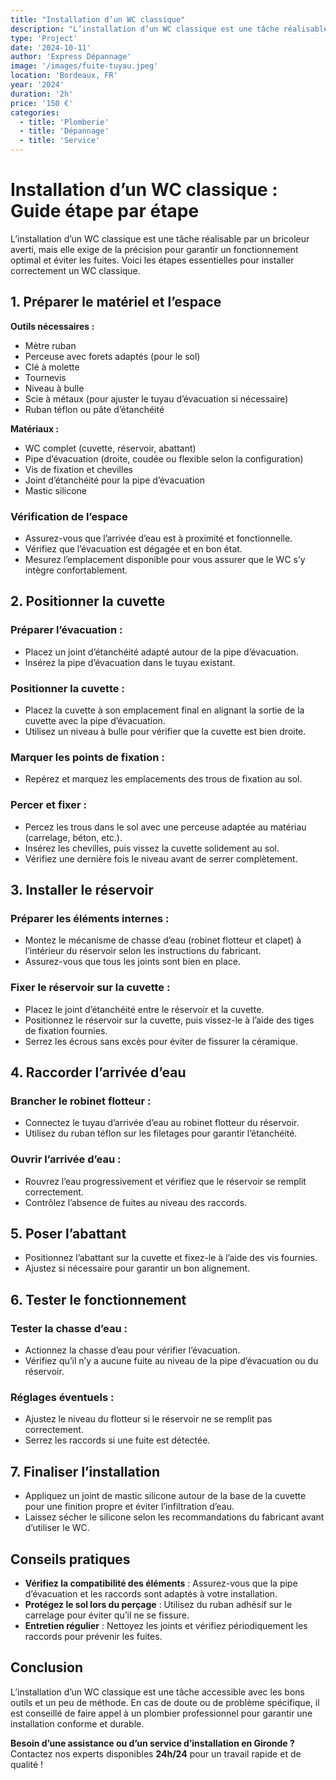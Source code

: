 ```yaml
---
title: "Installation d’un WC classique"
description: "L’installation d’un WC classique est une tâche réalisable mais elle exige de la précision pour garantir un fonctionnement optimal et éviter les fuites."
type: 'Project'
date: '2024-10-11'
author: 'Express Dépannage'
image: '/images/fuite-tuyau.jpeg'
location: 'Bordeaux, FR'
year: '2024'
duration: '2h'
price: '150 €'
categories:
  - title: 'Plomberie'
  - title: 'Dépannage'
  - title: 'Service'
---
```


# Installation d’un WC classique : Guide étape par étape

L’installation d’un WC classique est une tâche réalisable par un bricoleur averti, mais elle exige de la précision pour garantir un fonctionnement optimal et éviter les fuites. Voici les étapes essentielles pour installer correctement un WC classique.

## 1. Préparer le matériel et l’espace

**Outils nécessaires :**

- Mètre ruban  
- Perceuse avec forets adaptés (pour le sol)  
- Clé à molette  
- Tournevis  
- Niveau à bulle  
- Scie à métaux (pour ajuster le tuyau d’évacuation si nécessaire)  
- Ruban téflon ou pâte d’étanchéité  

**Matériaux :**

- WC complet (cuvette, réservoir, abattant)  
- Pipe d’évacuation (droite, coudée ou flexible selon la configuration)  
- Vis de fixation et chevilles  
- Joint d’étanchéité pour la pipe d’évacuation  
- Mastic silicone  

### Vérification de l’espace

- Assurez-vous que l’arrivée d’eau est à proximité et fonctionnelle.  
- Vérifiez que l’évacuation est dégagée et en bon état.  
- Mesurez l’emplacement disponible pour vous assurer que le WC s’y intègre confortablement.  

## 2. Positionner la cuvette

### Préparer l’évacuation :
- Placez un joint d’étanchéité adapté autour de la pipe d’évacuation.  
- Insérez la pipe d’évacuation dans le tuyau existant.  

### Positionner la cuvette :
- Placez la cuvette à son emplacement final en alignant la sortie de la cuvette avec la pipe d’évacuation.  
- Utilisez un niveau à bulle pour vérifier que la cuvette est bien droite.  

### Marquer les points de fixation :
- Repérez et marquez les emplacements des trous de fixation au sol.  

### Percer et fixer :
- Percez les trous dans le sol avec une perceuse adaptée au matériau (carrelage, béton, etc.).  
- Insérez les chevilles, puis vissez la cuvette solidement au sol.  
- Vérifiez une dernière fois le niveau avant de serrer complètement.  

## 3. Installer le réservoir

### Préparer les éléments internes :
- Montez le mécanisme de chasse d’eau (robinet flotteur et clapet) à l’intérieur du réservoir selon les instructions du fabricant.  
- Assurez-vous que tous les joints sont bien en place.  

### Fixer le réservoir sur la cuvette :
- Placez le joint d’étanchéité entre le réservoir et la cuvette.  
- Positionnez le réservoir sur la cuvette, puis vissez-le à l’aide des tiges de fixation fournies.  
- Serrez les écrous sans excès pour éviter de fissurer la céramique.  

## 4. Raccorder l’arrivée d’eau

### Brancher le robinet flotteur :
- Connectez le tuyau d’arrivée d’eau au robinet flotteur du réservoir.  
- Utilisez du ruban téflon sur les filetages pour garantir l’étanchéité.  

### Ouvrir l’arrivée d’eau :
- Rouvrez l’eau progressivement et vérifiez que le réservoir se remplit correctement.  
- Contrôlez l’absence de fuites au niveau des raccords.  

## 5. Poser l’abattant

- Positionnez l’abattant sur la cuvette et fixez-le à l’aide des vis fournies.  
- Ajustez si nécessaire pour garantir un bon alignement.  

## 6. Tester le fonctionnement

### Tester la chasse d’eau :
- Actionnez la chasse d’eau pour vérifier l’évacuation.  
- Vérifiez qu’il n’y a aucune fuite au niveau de la pipe d’évacuation ou du réservoir.  

### Réglages éventuels :
- Ajustez le niveau du flotteur si le réservoir ne se remplit pas correctement.  
- Serrez les raccords si une fuite est détectée.  

## 7. Finaliser l’installation

- Appliquez un joint de mastic silicone autour de la base de la cuvette pour une finition propre et éviter l’infiltration d’eau.  
- Laissez sécher le silicone selon les recommandations du fabricant avant d’utiliser le WC.  

## Conseils pratiques

- **Vérifiez la compatibilité des éléments** : Assurez-vous que la pipe d’évacuation et les raccords sont adaptés à votre installation.  
- **Protégez le sol lors du perçage** : Utilisez du ruban adhésif sur le carrelage pour éviter qu’il ne se fissure.  
- **Entretien régulier** : Nettoyez les joints et vérifiez périodiquement les raccords pour prévenir les fuites.  

## Conclusion

L’installation d’un WC classique est une tâche accessible avec les bons outils et un peu de méthode. En cas de doute ou de problème spécifique, il est conseillé de faire appel à un plombier professionnel pour garantir une installation conforme et durable.

**Besoin d’une assistance ou d’un service d’installation en Gironde ?**  
Contactez nos experts disponibles **24h/24** pour un travail rapide et de qualité !
